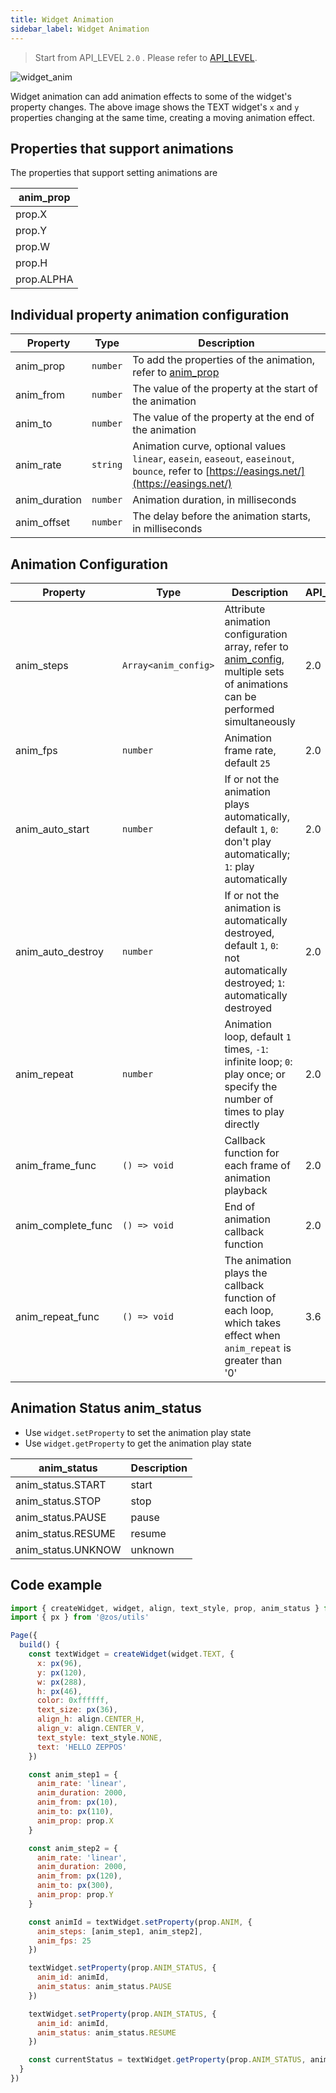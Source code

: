 ```yaml
---
title: Widget Animation
sidebar_label: Widget Animation
---
```


> Start from API_LEVEL `2.0` . Please refer to [API_LEVEL](../../../../guides/framework/device/compatibility.md).

![widget_anim](/img/api/widget_anim.gif)

Widget animation can add animation effects to some of the widget's property changes. The above image shows the TEXT widget's `x` and `y` properties changing at the same time, creating a moving animation effect.

## Properties that support animations

The properties that support setting animations are

| anim_prop  |
| ---------- |
| prop.X     |
| prop.Y     |
| prop.W     |
| prop.H     |
| prop.ALPHA |

## Individual property animation configuration

| Property      | Type     | Description                                                                                                                                  |
| ------------- | -------- | -------------------------------------------------------------------------------------------------------------------------------------------- |
| anim_prop     | `number` | To add the properties of the animation, refer to [anim_prop](#properties-that-support-animations)                                            |
| anim_from     | `number` | The value of the property at the start of the animation                                                                                      |
| anim_to       | `number` | The value of the property at the end of the animation                                                                                        |
| anim_rate     | `string` | Animation curve, optional values `linear`, `easein`, `easeout`, `easeinout`, `bounce`, refer to [https://easings.net/](https://easings.net/) |
| anim_duration | `number` | Animation duration, in milliseconds                                                                                                          |
| anim_offset   | `number` | The delay before the animation starts, in milliseconds                                                                                       |

## Animation Configuration

| Property           | Type                 | Description                                                                                                                                                                | API_LEVEL |
| ------------------ | -------------------- | -------------------------------------------------------------------------------------------------------------------------------------------------------------------------- | --------- |
| anim_steps         | `Array<anim_config>` | Attribute animation configuration array, refer to [anim_config](#individual-property-animation-configuration), multiple sets of animations can be performed simultaneously | 2.0       |
| anim_fps           | `number`             | Animation frame rate, default `25`                                                                                                                                         | 2.0       |
| anim_auto_start    | `number`             | If or not the animation plays automatically, default `1`, `0`: don't play automatically; `1`: play automatically                                                           | 2.0       |
| anim_auto_destroy  | `number`             | If or not the animation is automatically destroyed, default `1`, `0`: not automatically destroyed; `1`: automatically destroyed                                            | 2.0       |
| anim_repeat        | `number`             | Animation loop, default `1` times, `-1`: infinite loop; `0`: play once; or specify the number of times to play directly                                                    | 2.0       |
| anim_frame_func    | `() => void`         | Callback function for each frame of animation playback                                                                                                                     | 2.0       |
| anim_complete_func | `() => void`         | End of animation callback function                                                                                                                                         | 2.0       |
| anim_repeat_func   | `() => void`         | The animation plays the callback function of each loop, which takes effect when `anim_repeat` is greater than '0'                                                          | 3.6       |

## Animation Status anim_status

- Use `widget.setProperty` to set the animation play state
- Use `widget.getProperty` to get the animation play state

| anim_status        | Description |
| ------------------ | ----------- |
| anim_status.START  | start       |
| anim_status.STOP   | stop        |
| anim_status.PAUSE  | pause       |
| anim_status.RESUME | resume      |
| anim_status.UNKNOW | unknown     |

## Code example

```js
import { createWidget, widget, align, text_style, prop, anim_status } from '@zos/ui'
import { px } from '@zos/utils'

Page({
  build() {
    const textWidget = createWidget(widget.TEXT, {
      x: px(96),
      y: px(120),
      w: px(288),
      h: px(46),
      color: 0xffffff,
      text_size: px(36),
      align_h: align.CENTER_H,
      align_v: align.CENTER_V,
      text_style: text_style.NONE,
      text: 'HELLO ZEPPOS'
    })

    const anim_step1 = {
      anim_rate: 'linear',
      anim_duration: 2000,
      anim_from: px(10),
      anim_to: px(110),
      anim_prop: prop.X
    }

    const anim_step2 = {
      anim_rate: 'linear',
      anim_duration: 2000,
      anim_from: px(120),
      anim_to: px(300),
      anim_prop: prop.Y
    }

    const animId = textWidget.setProperty(prop.ANIM, {
      anim_steps: [anim_step1, anim_step2],
      anim_fps: 25
    })

    textWidget.setProperty(prop.ANIM_STATUS, {
      anim_id: animId,
      anim_status: anim_status.PAUSE
    })

    textWidget.setProperty(prop.ANIM_STATUS, {
      anim_id: animId,
      anim_status: anim_status.RESUME
    })

    const currentStatus = textWidget.getProperty(prop.ANIM_STATUS, animId)
  }
})
```

